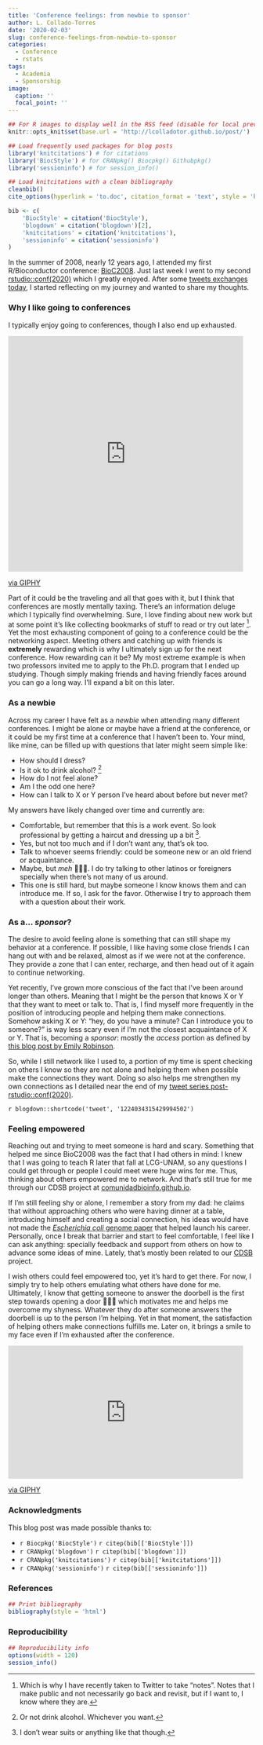 ```yaml
---
title: 'Conference feelings: from newbie to sponsor'
author: L. Collado-Torres
date: '2020-02-03'
slug: conference-feelings-from-newbie-to-sponsor
categories:
  - Conference
  - rstats
tags:
  - Academia
  - Sponsorship
image:
  caption: ''
  focal_point: ''
---
```



```r
## For R images to display well in the RSS feed (disable for local preview)
knitr::opts_knit$set(base.url = 'http://lcolladotor.github.io/post/')

## Load frequently used packages for blog posts
library('knitcitations') # for citations
library('BiocStyle') # for CRANpkg() Biocpkg() Githubpkg()
library('sessioninfo') # for session_info()

## Load knitcitations with a clean bibliography
cleanbib()
cite_options(hyperlink = 'to.doc', citation_format = 'text', style = 'html')

bib <- c(
    'BiocStyle' = citation('BiocStyle'),
    'blogdown' = citation('blogdown')[2],
    'knitcitations' = citation('knitcitations'),
    'sessioninfo' = citation('sessioninfo')
)
```


In the summer of 2008, nearly 12 years ago, I attended my first R/Bioconductor conference: [BioC2008](https://bioconductor.org/help/course-materials/2008/BioC2008/). Just last week I went to my second [rstudio::conf(2020)](https://rstudio.com/conference/) which I greatly enjoyed. After some [tweets exchanges today](https://twitter.com/fellgernon/status/1224512627017244673?s=20), I started reflecting on my journey and wanted to share my thoughts.

### Why I like going to conferences

I typically enjoy going to conferences, though I also end up exhausted. 

<iframe src="https://giphy.com/embed/l3V0p1WFoSIrzPLW0" width="480" height="480" frameBorder="0" class="giphy-embed" allowFullScreen></iframe><p><a href="https://giphy.com/gifs/l3V0p1WFoSIrzPLW0">via GIPHY</a></p>

Part of it could be the traveling and all that goes with it, but I think that conferences are mostly mentally taxing. There's an information deluge which I typically find overwhelming. Sure, I love finding about new work but at some point it's like collecting bookmarks of stuff to read or try out later ^[Which is why I have recently taken to Twitter to take "notes". Notes that I make public and not necessarily go back and revisit, but if I want to, I know where they are.]. Yet the most exhausting component of going to a conference could be the networking aspect. Meeting others and catching up with friends is __extremely__ rewarding which is why I ultimately sign up for the next conference. How rewarding can it be? My most extreme example is when two professors invited me to apply to the Ph.D. program that I ended up studying. Though simply making friends and having friendly faces around you can go a long way. I'll expand a bit on this later.


### As a newbie

Across my career I have felt as a _newbie_ when attending many different conferences. I might be alone or maybe have a friend at the conference, or it could be my first time at a conference that I haven't been to. Your mind, like mine, can be filled up with questions that later might seem simple like:

* How should I dress?
* Is it ok to drink alcohol? ^[Or not drink alcohol. Whichever you want.]
* How do I not feel alone?
* Am I the odd one here?
* How can I talk to X or Y person I've heard about before but never met?

My answers have likely changed over time and currently are:

* Comfortable, but remember that this is a work event. So look professional by getting a haircut and dressing up a bit ^[I don't wear suits or anything like that though.].
* Yes, but not too much and if I don't want any, that's ok too.
* Talk to whoever seems friendly: could be someone new or an old friend or acquaintance. 
* Maybe, but _meh_ 🤷🏽‍♂️. I do try talking to other latinos or foreigners specially when there's not many of us around.
* This one is still hard, but maybe someone I know knows them and can introduce me. If so, I ask for the favor. Otherwise I try to approach them with a question about their work.

### As a... _sponsor_?

The desire to avoid feeling alone is something that can still shape my behavior at a conference. If possible, I like having some close friends I can hang out with and be relaxed, almost as if we were not at the conference. They provide a zone that I can enter, recharge, and then head out of it again to continue networking. 

Yet recently, I've grown more conscious of the fact that I've been around longer than others. Meaning that I might be the person that knows X or Y that they want to meet or talk to. That is, I find myself more frequently in the position of introducing people and helping them make connections. Somehow asking X or Y: "hey, do you have a minute? Can I introduce you to someone?" is way less scary even if I'm not the closest acquaintance of X or Y. That is, becoming a _sponsor_: mostly the _access_ portion as defined by [this blog post by Emily Robinson](https://hookedondata.org/the-importance-of-sponsorship/).

So, while I still network like I used to, a portion of my time is spent checking on others I know so they are not alone and helping them when possible make the connections they want. Doing so also helps me strengthen my own connections as I detailed near the end of my [tweet series post-rstudio::conf(2020)](https://twitter.com/fellgernon/status/1224034242537119744?s=20).

`r blogdown::shortcode('tweet', '1224034315429994502')`

### Feeling empowered

Reaching out and trying to meet someone is hard and scary. Something that helped me since BioC2008 was the fact that I had others in mind: I knew that I was going to teach R later that fall at LCG-UNAM, so any questions I could get through or people I could meet were huge wins for me. Thus, thinking about others empowered me to network. And that's still true for me through our CDSB project at [comunidadbioinfo.github.io](https://comunidadbioinfo.github.io/). 

If I'm still feeling shy or alone, I remember a story from my dad: he claims that without approaching others who were having dinner at a table, introducing himself and creating a social connection, his ideas would have not made the [_Escherichia coli_ genome paper](https://www.ncbi.nlm.nih.gov/pubmed/9278503) that helped launch his career. Personally, once I break that barrier and start to feel comfortable, I feel like I can ask anything: specially feedback and support from others on how to advance some ideas of mine. Lately, that's mostly been related to our [CDSB](https://comunidadbioinfo.github.io/) project. 

I wish others could feel empowered too, yet it's hard to get there. For now, I simply try to help others emulating what others have done for me. Ultimately, I know that getting someone to answer the doorbell is the first step towards opening a door 🤗🙌🏾 which motivates me and helps me overcome my shyness. Whatever they do after someone answers the doorbell is up to the person I'm helping. Yet in that moment, the satisfaction of helping others make connections fulfills me. Later on, it brings a smile to my face even if I'm exhausted after the conference.

<iframe src="https://giphy.com/embed/jOyNf6zPoQ2UE" width="480" height="271" frameBorder="0" class="giphy-embed" allowFullScreen></iframe><p><a href="https://giphy.com/gifs/soccer-angry-mash-up-jOyNf6zPoQ2UE">via GIPHY</a></p>

### Acknowledgments


This blog post was made possible thanks to:

* `r Biocpkg('BiocStyle')` `r citep(bib[['BiocStyle']])`
* `r CRANpkg('blogdown')` `r citep(bib[['blogdown']])`
* `r CRANpkg('knitcitations')` `r citep(bib[['knitcitations']])`
* `r CRANpkg('sessioninfo')` `r citep(bib[['sessioninfo']])`

### References

```r
## Print bibliography
bibliography(style = 'html')
```

### Reproducibility

```r
## Reproducibility info
options(width = 120)
session_info()
```
